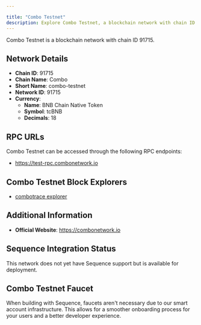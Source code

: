 ```yaml
---

title: "Combo Testnet"
description: Explore Combo Testnet, a blockchain network with chain ID 91715. Learn about its native currency, BNB Chain Native Token, and how to interact with the network.
---
```




Combo Testnet is a blockchain network with chain ID 91715.

## Network Details

- **Chain ID**: 91715
- **Chain Name**: Combo
- **Short Name**: combo-testnet
- **Network ID**: 91715
- **Currency**: 
  - **Name**: BNB Chain Native Token
  - **Symbol**: tcBNB
  - **Decimals**: 18

## RPC URLs

Combo Testnet can be accessed through the following RPC endpoints:

- https://test-rpc.combonetwork.io

## Combo Testnet Block Explorers

- [combotrace explorer](https://combotrace-testnet.nodereal.io)

## Additional Information

- **Official Website**: https://combonetwork.io

## Sequence Integration Status

This network does not yet have Sequence support but is available for deployment.

## Combo Testnet Faucet

When building with Sequence, faucets aren't necessary due to our smart account infrastructure. This allows for a smoother onboarding process for your users and a better developer experience.

